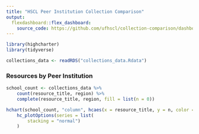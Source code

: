 ```yaml
---
title: "HSCL Peer Institution Collection Comparison"
output: 
  flexdashboard::flex_dashboard:
    source_code: https://github.com/ufhscl/collection-comparison/dashboard.Rmd
---
```


```r
library(highcharter)
library(tidyverse)

collections_data <- readRDS("collections_data.Rdata")
```
    
### Resources by Peer Institution
    
```r
school_count <- collections_data %>%
    count(resource_title, region) %>%
    complete(resource_title, region, fill = list(n = 0))

hchart(school_count, "column", hcaes(x = resource_title, y = n, color = region)) %>%
    hc_plotOptions(series = list(
        stacking = "normal")
    )
```
